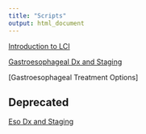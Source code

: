 ```yaml
---
title: "Scripts"
output: html_document
---
```


[Introduction to LCI](lci_intro_script.qmd)

[Gastroesophageal Dx and Staging](ge_dx_staging.qmd)

\[Gastroesophageal Treatment Options\]

## Deprecated

[Eso Dx and Staging](eso_dx_staging.qmd)
